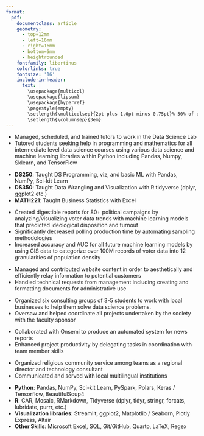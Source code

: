 ```yaml
---
format: 
  pdf: 
    documentclass: article
    geometry:
      - top=12mm
      - left=16mm
      - right=16mm
      - bottom=5mm
      - heightrounded
    fontfamily: libertinus
    colorlinks: true
    fontsize: '16'
    include-in-header: 
      text: |
        \usepackage{multicol}
        \usepackage{lipsum}
        \usepackage{hyperref}
        \pagestyle{empty}
        \setlength{\multicolsep}{2pt plus 1.0pt minus 0.75pt}% 50% of original values
        \setlength{\columnsep}{3em}
---
```

<!-- TITLE -->
\begin{center}
{\fontsize{42}{60}\selectfont \textbf{Alan J Averett}}
\end{center}

<!-- CONTACT INFO -->
\begin{center} 832.856.4666 | ajaverett0@gmail.com | linkedin.com/in/ajaverett
\end{center}
\vspace{12pt}

<!-- EDUCATION: 1ST BULLET -->
\begin{large}
  {\bf EDUCATION}
  \vspace{3pt}
  \hrule
  \begin{multicols}{2}
    \begin{flushleft}{\bf Brigham Young University- Idaho}\end{flushleft}
    \begin{flushright}Rexburg, ID\end{flushright}
  \end{multicols}
  \vspace{-0.17cm}
  \begin{multicols}{2}
    \begin{flushleft}B.Sc. Data Science; Minor in Statistics\end{flushleft}
    \begin{flushright}Apr 2020- Apr 2024\end{flushright}
  \end{multicols}
  \vspace{-0.25cm}
  \textit{Certifications: Business; Web and Computer Programming; Machine Learning}
\end{large}

\vspace{0.2cm}


\vspace{7pt}

<!-- EXPERIENCE : 2ND BULLET -->
\begin{large}{\bf EXPERIENCE}
\vspace{3pt}
\hrule
  \begin{multicols}{2}
    \begin{flushleft}{\bf \href{https://byuidatascience.github.io/lab/}{Mathematics Department BYU-Idaho}}\end{flushleft}
    \begin{flushright}Rexburg, ID\end{flushright}
  \end{multicols}
  \vspace{-0.17cm}
  \begin{multicols}{2}
    \begin{flushleft}\textit{Head Lab Coordinator}\end
    {flushleft}\begin{flushright}May 2022-Present\end
    {flushright}
  \end{multicols}
\end{large}
\vspace{-0.16cm}
* Managed, scheduled, and trained tutors to work in the Data Science Lab
* Tutored students seeking help in programming and mathematics for all intermediate level data science courses using various data science and machine learning libraries within Python including Pandas, Numpy, Sklearn, and TensorFlow

\vspace{6pt}

\begin{large}
  \vspace{-0.17cm}
  \begin{multicols}{2}
    \begin{flushleft}\textit{Teacher's Assistant}\end
    {flushleft}\begin{flushright}Apr 2022- Present\end
    {flushright}
  \end{multicols}
\end{large}
\vspace{-0.16cm}
* **DS250**: Taught DS Programming, viz, and basic ML with Pandas, NumPy, Sci-kit Learn
* **DS350**: Taught Data Wrangling and Visualization with R tidyverse (dplyr, ggplot2 etc.)
* **MATH221**: Taught Business Statistics with Excel

\vspace{7pt}


<!-- EXPERIENCE : 1ST BULLET-->
\begin{large}
  \begin{multicols}{2}
    \begin{flushleft}{\bf \href{https://wpaintel.com/about/}{WPA Intelligence}}\end{flushleft}
    \begin{flushright}Washington D.C.\end{flushright}
  \end{multicols}
  \vspace{-0.17cm}
  \begin{multicols}{2}
    \begin{flushleft}\textit{Machine Learning Intern}\end{flushleft}
    \begin{flushright}Jul 2022- Nov 2022\end{flushright}\end
  {multicols}
\end{large}
\vspace{-0.16cm}
* Created digestible reports for 80+ political campaigns by analyzing/visualizing voter data trends with machine learning models that predicted ideological disposition and turnout
* Significantly decreased polling production time by automating sampling methodologies
* Increased accuracy and AUC for all future machine learning models by using GIS data to categorize over 100M records of voter data into 12 granularities of population density

\vspace{7pt}

<!-- EXPERIENCE : 3RD BULLET -->
\begin{large}
  \begin{multicols}{2}
    \begin{flushleft}{\bf \href{https://lspoly.com/}{Lone Star Polypac, Inc}}\end{flushleft}
    \begin{flushright}Wimberly, TX\end{flushright}
  \end{multicols}
  \vspace{-0.17cm}
  \begin{multicols}{2}
    \begin{flushleft}\textit{Technical Aide}\end
    {flushleft}\begin{flushright}Jun 2021 - Apr 2022\end
    {flushright}
  \end{multicols}
\end{large}
\vspace{-0.16cm}
* Managed and contributed website content in order to aesthetically and efficiently relay information to potential customers
* Handled technical requests from management including creating and formatting documents for administrative use

\vspace{7pt}    

<!-- VOLUNTEER : 1ST BULLET-->
\begin{large}{\bf VOLUNTEER}
  \vspace{3pt}
  \hrule
  \begin{multicols}{2}
    \begin{flushleft}{\bf \href{https://www.byui.edu/mathematics/student-resources/data-science/data-science-society}{Data Science Society BYU-Idaho }}\end{flushleft}
    \begin{flushright}Rexburg, ID\end{flushright}
  \end{multicols}
  \vspace{-0.17cm}
  \begin{multicols}{2}
    \begin{flushleft}\textit{President}\end{flushleft}
    \begin{flushright}Mar 2023- Present\end{flushright}\end
  {multicols}
\end{large}
\vspace{-0.16cm}
* Organized six consulting groups of 3-5 students to work with local businesses to help them solve data science problems.
* Oversaw and helped coordinate all projects undertaken by the society with the faculty sponsor

\vspace{6pt}

\begin{large}
  \vspace{-0.17cm}
  \begin{multicols}{2}
    \begin{flushleft}\textit{Data Science Project Manager - Onsemi}\end
    {flushleft}\begin{flushright}Jan 2023 - Mar 2023\end
    {flushright}
  \end{multicols}
\end{large}
\vspace{-0.16cm}
* Collaborated with Onsemi to produce an automated system for news reports
* Enhanced project productivity by delegating tasks in coordination with team member skills

\vspace{7pt}

<!-- EXPERIENCE : 2ND BULLET -->
\begin{large}
  \begin{multicols}{2}
    \begin{flushleft}{\bf \href{https://mbmsubmissions.blogspot.com/2019/10/}{Maryland Baltimore Mission}}\end{flushleft}
    \begin{flushright}Baltimore, MD\end{flushright}
  \end{multicols}
  \vspace{-0.17cm}
  \begin{multicols}{2}
    \begin{flushleft}\textit{Technology Consultant and Service Organizer}\end
    {flushleft}\begin{flushright}Mar 2019 - Feb 2020\end
    {flushright}
  \end{multicols}
\end{large}
\vspace{-0.16cm}
* Organized religious community service among teams as a regional director and technology consultant
* Communicated and served with local multilingual institutions
\vspace{6pt}


<!-- SKILLS -->
\begin{large}{\bf SKILLS}
  \vspace{3pt}
  \hrule
\end{large}
\vspace{-0.16cm}
\vspace{6pt}
* **Python**: Pandas, NumPy, Sci-kit Learn, PySpark, Polars, Keras / Tensorflow, BeautifulSoup4 
\vspace{2pt}
* **R**: CAR, Mosaic, RMarkdown, Tidyverse (dplyr, tidyr, stringr, forcats, lubridate, purrr, etc.) 
\vspace{2pt}
* **Visualization libraries**: Streamlit, ggplot2, Matplotlib / Seaborn, Plotly Express, Altair
\vspace{2pt}
* **Other Skills**: Microsoft Excel, SQL, Git/GitHub, Quarto, LaTeX, Regex

